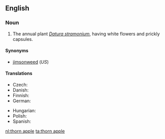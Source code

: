 ==English==

===Noun===
{{en-noun|sg=[[thorn]] [[apple]]}}

# The annual plant ''[[Datura stramonium]]'', having white flowers and prickly capsules.

====Synonyms====
* [[jimsonweed]] (''US'')

====Translations====
{{trans-top|''Datura stramonium''}}
* Czech: {{t-|cs|durman|m}}
* Danish: {{t-|da|pigæble|n}}
* Finnish: {{t-|fi|hulluruoho}}
* German: {{t-|de|Stechapfel|m}}
{{trans-mid}}
* Hungarian: {{t|hu|maszlag}}
* Polish: {{t-|pl|bieluń|f}}
* Spanish: {{t|es|estramonio|m}}
{{trans-bottom}}

[[nl:thorn apple]]
[[ta:thorn apple]]